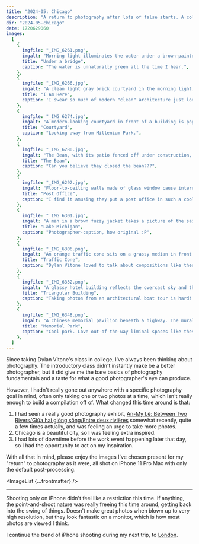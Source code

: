 ```yaml
---
title: "2024-05: Chicago"
description: "A return to photography after lots of false starts. A collection of photos I took while in Chicago in the middle of May 2024."
dir: "2024-05-chicago"
date: 1720629060
images:
  [
    {
      imgfile: "_IMG_6261.png",
      imgalt: "Morning light illuminates the water under a brown-painted metal bridge, as viewed from the riverfront directly underneath.",
      title: "Under a bridge",
      caption: "The water is unnaturally green all the time I hear.",
    },
    {
      imgfile: "_IMG_6266.jpg",
      imgalt: "A clean light gray brick courtyard in the morning light, surrounded by dark glass buildings that warp the scenery.",
      title: "I Am Here",
      caption: 'I swear so much of modern "clean" architecture just looks like a video game render.',
    },
    {
      imgfile: "_IMG_6274.jpg",
      imgalt: "A modern-looking courtyard in front of a building is populated by shrubs, grass, railings, abstract sculptures, and a singular office worker walking awkwardly.",
      title: "Courtyard",
      caption: "Looking away from Millenium Park.",
    },
    {
      imgfile: "_IMG_6280.jpg",
      imgalt: "The Bean, with its patio fenced off under construction, as viewed from across the lawn, with a few people milling about.",
      title: "The Bean",
      caption: "Can you believe they closed the bean???",
    },
    {
      imgfile: "_IMG_6292.jpg",
      imgalt: "Floor-to-ceiling walls made of glass window cause interesting reflections and lots of light to stream into a very upscale post office.",
      title: "Post Office",
      caption: "I find it amusing they put a post office in such a cool building. The post office <em>is</em> really cool, though!",
    },
    {
      imgfile: "_IMG_6301.jpg",
      imgalt: "A man in a brown fuzzy jacket takes a picture of the sailboats on Lake Michican with his phone, his beret tangent to where the dark blue of the water becomes the light blue of sky.",
      title: "Lake Michigan",
      caption: "Photographer-ception, how original :P",
    },
    {
      imgfile: "_IMG_6306.png",
      imgalt: "An orange traffic cone sits on a grassy median in front of a (purposefully?) rusted sculpture in front of a Northern Downtown Chicago skyline. Everything lines up.",
      title: "Traffic Cone",
      caption: "Dylan Vitone loved to talk about compositions like these, I think? I may have misunderstood and/or interpreted the Traffic Cone idea too literally.",
    },
    {
      imgfile: "_IMG_6332.png",
      imgalt: "A glassy hotel building reflects the overcast sky and the buildings next to it.",
      title: "Triangular Building",
      caption: "Taking photos from an architectural boat tour is hard! You only get one chance to line a shot up, but the same angle repeats over and over since you're so close to all the buildings. This one turned out cool tho.",
    },
    {
      imgfile: "_IMG_6348.png",
      imgalt: "A chinese memorial pavilion beneath a highway. The murals look old.",
      title: "Memorial Park",
      caption: "Cool park. Love out-of-the-way liminal spaces like these.",
    },
  ]
---
```



Since taking Dylan Vitone's class in college, I've always been thinking about photography. The introductory class didn't instantly make be a better photographer, but it did give me the bare basics of photography fundamentals and a taste for what a good photographer's eye can produce.

However, I hadn't really gone out anywhere with a specific photography goal in mind, often only taking one or two photos at a time, which isn't really enough to build a compilation off of. What changed this time around is that:

1. I had seen a really good photography exhibit, [An-My Lê: Between Two Rivers/Giữa hai giòng sông/Entre deux rivières](https://www.moma.org/calendar/exhibitions/5467) somewhat recently, quite a few times actually, and was feeling an urge to take more photos.
2. Chicago is a beautiful city, so I was feeling extra inspired.
3. I had lots of downtime before the work event happening later that day, so I had the opportunity to act on my inspiration.

With all that in mind, please enjoy the images I've chosen present for my "return" to photography as it were, all shot on iPhone 11 Pro Max with only the default post-processing.

<ImageList {...frontmatter} />

<hr />

Shooting only on iPhone didn't feel like a restriction this time. If anything, the point-and-shoot nature was really freeing this time around, getting back into the swing of things. Doesn't make great photos when blown up to very high resolution, but they look fantastic on a monitor, which is how most photos are viewed I think.

I continue the trend of iPhone shooting during my next trip, to [London](/photography/2024-06-london.html).
